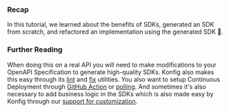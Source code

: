 ### Recap

In this tutorial, we learned about the benefits of SDKs, generated an SDK from
scratch, and refactored an implementation using the generated SDK 🎉.

### Further Reading

When doing this on a real API you will need to make modifications to your
OpenAPI Specification to generate high-quality SDKs. Konfig also makes this easy
through its [lint](/docs/tutorials/setup-linting) and
[fix](/docs/tutorials/fix-openapi-spec) utilities. You also want to setup
Continuous Deployment through [GitHub
Action](/docs/tutorials/automate-sdk-updates#github-action) or
[polling](/docs/tutorials/automate-sdk-updates#polling). And sometimes it's also
necessary to add business logic in the SDKs which is also made easy by Konfig
through our [support for customization](/docs/custom-sdks).
